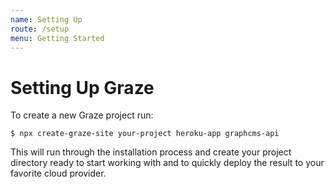 ```yaml
---
name: Setting Up
route: /setup
menu: Getting Started
---
```


# Setting Up Graze

To create a new Graze project run:

```
$ npx create-graze-site your-project heroku-app graphcms-api
```

This will run through the installation process and create your project directory ready to start working with and to quickly deploy the result to your favorite cloud provider.
